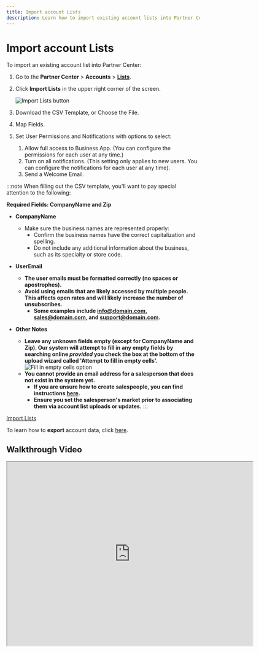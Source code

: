 ```yaml
---
title: Import account Lists
description: Learn how to import existing account lists into Partner Center
---
```


# Import account Lists

To import an existing account list into Partner Center:

1. Go to the **Partner Center** > **Accounts** > [**Lists**](https://partners.vendasta.com/action-lists/manage).
2. Click **Import Lists** in the upper right corner of the screen.

   ![Import Lists button](./img/accounts/lists/import-lists-button.jpg)

3. Download the CSV Template, or Choose the File.
4. Map Fields.
5. Set User Permissions and Notifications with options to select:
   1. Allow full access to Business App. (You can configure the permissions for each user at any time.)
   2. Turn on all notifications. (This setting only applies to new users. You can configure the notifications for each user at any time).
   3. Send a Welcome Email.

:::note
When filling out the CSV template, you'll want to pay special attention to the following:

**Required Fields: CompanyName and Zip**

- **CompanyName**
  - Make sure the business names are represented properly:
    - Confirm the business names have the correct capitalization and spelling.
    - Do not include any additional information about the business, such as its specialty or store code.

- **UserEmail**
  - **The user emails must be formatted correctly (no spaces or apostrophes).**
  - **Avoid using emails that are likely accessed by multiple people. This affects open rates and will likely increase the number of unsubscribes.**
    - **Some examples include info@domain.com, sales@domain.com, and support@domain.com.**

- **Other Notes**
  - **Leave any unknown fields empty (except for CompanyName and Zip). Our system will attempt to fill in any empty fields by searching online _provided_ you check the box at the bottom of the upload wizard called 'Attempt to fill in empty cells'.**
    ![Fill in empty cells option](./img/accounts/lists/fill-empty-cells.jpg)
  - **You cannot provide an email address for a salesperson that does not exist in the system yet.**
    - **If you are unsure how to create salespeople, you can find instructions [here](/accounts/company-salespeople/managing-salespeople).**
    - **Ensure you set the salesperson's market prior to associating them via account list uploads or updates.**
:::

<div style={{ textAlign: 'center', marginBottom: '15px' }}>
  <a 
    style={{ 
      fontSize: '16px', 
      fontWeight: 'bold', 
      color: '#ffffff', 
      backgroundColor: '#33ace2', 
      textDecoration: 'none', 
      borderRadius: '5px', 
      padding: '10px 30px 9px 30px', 
      border: '1px solid #33ACE2', 
      display: 'inline-block', 
      textAlign: 'center' 
    }} 
    href="https://partners.vendasta.com/action-lists/manage" 
    target="_blank" 
    rel="noopener"
  >
    Import Lists 
  </a>
</div>

To learn how to **export** account data, click [here](/accounts/accounts-lists/list-actions).

## Walkthrough Video

<iframe 
  src="https://drive.google.com/file/d/1-d_Aq75HBc5nhU1BRTXagI8KGg4tuz0b/preview" 
  width="640" 
  height="480" 
  allowFullScreen
></iframe>